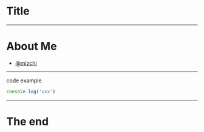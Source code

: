 
# Title

---

# About Me

- [@mizchi](https://twitte.com/mizchi)

---

code example

```jsx
console.log('xxx')
```

---

# The end
